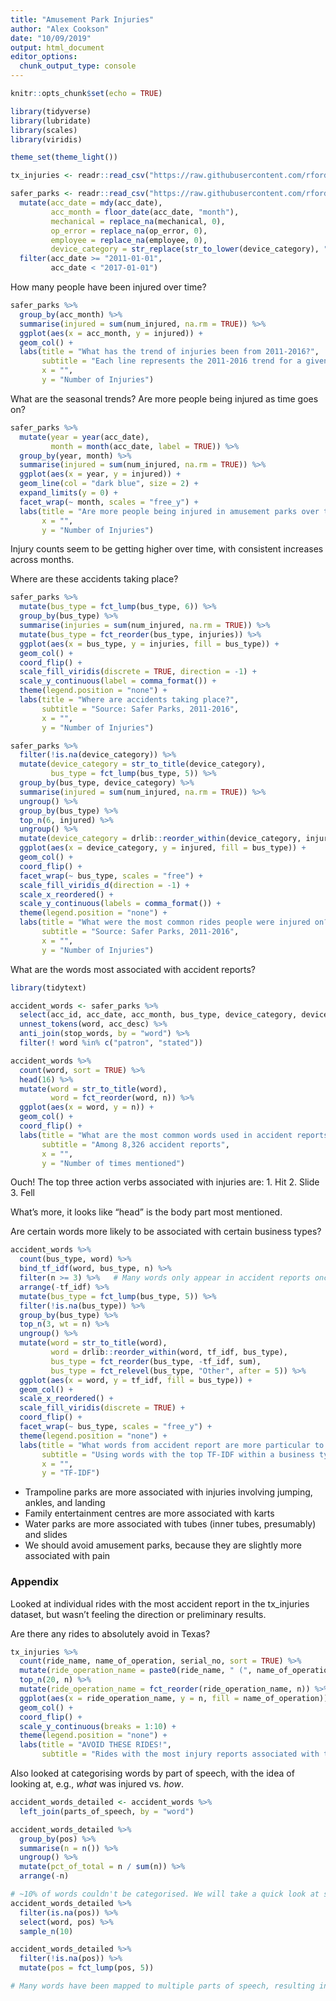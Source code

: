 ```yaml
---
title: "Amusement Park Injuries"
author: "Alex Cookson"
date: "10/09/2019"
output: html_document
editor_options: 
  chunk_output_type: console
---
```


```r
knitr::opts_chunk$set(echo = TRUE)
```

```r
library(tidyverse)
library(lubridate)
library(scales)
library(viridis)

theme_set(theme_light())

tx_injuries <- readr::read_csv("https://raw.githubusercontent.com/rfordatascience/tidytuesday/master/data/2019/2019-09-10/tx_injuries.csv")

safer_parks <- readr::read_csv("https://raw.githubusercontent.com/rfordatascience/tidytuesday/master/data/2019/2019-09-10/saferparks.csv") %>%
  mutate(acc_date = mdy(acc_date),
         acc_month = floor_date(acc_date, "month"),
         mechanical = replace_na(mechanical, 0),
         op_error = replace_na(op_error, 0),
         employee = replace_na(employee, 0),
         device_category = str_replace(str_to_lower(device_category), "unknown", NA_character_)) %>%
  filter(acc_date >= "2011-01-01",
         acc_date < "2017-01-01")
```

How many people have been injured over time?

```r
safer_parks %>%
  group_by(acc_month) %>%
  summarise(injured = sum(num_injured, na.rm = TRUE)) %>%
  ggplot(aes(x = acc_month, y = injured)) +
  geom_col() +
  labs(title = "What has the trend of injuries been from 2011-2016?",
       subtitle = "Each line represents the 2011-2016 trend for a given month",
       x = "",
       y = "Number of Injuries")
```

What are the seasonal trends? Are more people being injured as time goes on?

```r
safer_parks %>%
  mutate(year = year(acc_date),
         month = month(acc_date, label = TRUE)) %>%
  group_by(year, month) %>%
  summarise(injured = sum(num_injured, na.rm = TRUE)) %>%
  ggplot(aes(x = year, y = injured)) +
  geom_line(col = "dark blue", size = 2) +
  expand_limits(y = 0) +
  facet_wrap(~ month, scales = "free_y") +
  labs(title = "Are more people being injured in amusement parks over time?",
       x = "",
       y = "Number of Injuries")
```

Injury counts seem to be getting higher over time, with consistent increases across months.


Where are these accidents taking place?

```r
safer_parks %>%
  mutate(bus_type = fct_lump(bus_type, 6)) %>%
  group_by(bus_type) %>%
  summarise(injuries = sum(num_injured, na.rm = TRUE)) %>%
  mutate(bus_type = fct_reorder(bus_type, injuries)) %>%
  ggplot(aes(x = bus_type, y = injuries, fill = bus_type)) +
  geom_col() +
  coord_flip() +
  scale_fill_viridis(discrete = TRUE, direction = -1) +
  scale_y_continuous(label = comma_format()) +
  theme(legend.position = "none") +
  labs(title = "Where are accidents taking place?",
       subtitle = "Source: Safer Parks, 2011-2016",
       x = "",
       y = "Number of Injuries")
```

```r
safer_parks %>%
  filter(!is.na(device_category)) %>%
  mutate(device_category = str_to_title(device_category),
         bus_type = fct_lump(bus_type, 5)) %>%
  group_by(bus_type, device_category) %>%
  summarise(injured = sum(num_injured, na.rm = TRUE)) %>%
  ungroup() %>%
  group_by(bus_type) %>%
  top_n(6, injured) %>%
  ungroup() %>%
  mutate(device_category = drlib::reorder_within(device_category, injured, bus_type)) %>%
  ggplot(aes(x = device_category, y = injured, fill = bus_type)) +
  geom_col() +
  coord_flip() +
  facet_wrap(~ bus_type, scales = "free") +
  scale_fill_viridis_d(direction = -1) +
  scale_x_reordered() +
  scale_y_continuous(labels = comma_format()) +
  theme(legend.position = "none") +
  labs(title = "What were the most common rides people were injured on?",
       subtitle = "Source: Safer Parks, 2011-2016",
       x = "",
       y = "Number of Injuries")
```

What are the words most associated with accident reports?

```r
library(tidytext)

accident_words <- safer_parks %>%
  select(acc_id, acc_date, acc_month, bus_type, device_category, device_type, acc_desc) %>%
  unnest_tokens(word, acc_desc) %>%
  anti_join(stop_words, by = "word") %>%
  filter(! word %in% c("patron", "stated"))

accident_words %>%
  count(word, sort = TRUE) %>%
  head(16) %>%
  mutate(word = str_to_title(word),
         word = fct_reorder(word, n)) %>%
  ggplot(aes(x = word, y = n)) +
  geom_col() +
  coord_flip() +
  labs(title = "What are the most common words used in accident reports?",
       subtitle = "Among 8,326 accident reports",
       x = "",
       y = "Number of times mentioned")
```

Ouch! The top three action verbs associated with injuries are:
1. Hit
2. Slide
3. Fell

What's more, it looks like "head" is the body part most mentioned.

Are certain words more likely to be associated with certain business types?

```r
accident_words %>%
  count(bus_type, word) %>%
  bind_tf_idf(word, bus_type, n) %>%
  filter(n >= 3) %>%   # Many words only appear in accident reports once for a given device_category
  arrange(-tf_idf) %>%
  mutate(bus_type = fct_lump(bus_type, 5)) %>%
  filter(!is.na(bus_type)) %>%
  group_by(bus_type) %>%
  top_n(3, wt = n) %>%
  ungroup() %>%
  mutate(word = str_to_title(word),
         word = drlib::reorder_within(word, tf_idf, bus_type),
         bus_type = fct_reorder(bus_type, -tf_idf, sum),
         bus_type = fct_relevel(bus_type, "Other", after = 5)) %>%
  ggplot(aes(x = word, y = tf_idf, fill = bus_type)) +
  geom_col() +
  scale_x_reordered() +
  scale_fill_viridis(discrete = TRUE) +
  coord_flip() +
  facet_wrap(~ bus_type, scales = "free_y") +
  theme(legend.position = "none") +
  labs(title = "What words from accident report are more particular to a certain type of business?",
       subtitle = "Using words with the top TF-IDF within a business type",
       x = "",
       y = "TF-IDF")
```

* Trampoline parks are more associated with injuries involving jumping, ankles, and landing
* Family entertainment centres are more associated with karts
* Water parks are more associated with tubes (inner tubes, presumably) and slides
* We should avoid amusement parks, because they are slightly more associated with pain

### Appendix

Looked at individual rides with the most accident report in the tx_injuries dataset, but wasn't feeling the direction or preliminary results.

Are there any rides to absolutely avoid in Texas?

```r
tx_injuries %>%
  count(ride_name, name_of_operation, serial_no, sort = TRUE) %>%
  mutate(ride_operation_name = paste0(ride_name, " (", name_of_operation, ")")) %>%
  top_n(20, n) %>%
  mutate(ride_operation_name = fct_reorder(ride_operation_name, n)) %>%
  ggplot(aes(x = ride_operation_name, y = n, fill = name_of_operation)) +
  geom_col() +
  coord_flip() +
  scale_y_continuous(breaks = 1:10) +
  theme(legend.position = "none") +
  labs(title = "AVOID THESE RIDES!",
       subtitle = "Rides with the most injury reports associated with them")
```

Also looked at categorising words by part of speech, with the idea of looking at, e.g., *what* was injured vs. *how*.

```r
accident_words_detailed <- accident_words %>%
  left_join(parts_of_speech, by = "word")

accident_words_detailed %>%
  group_by(pos) %>%
  summarise(n = n()) %>%
  ungroup() %>%
  mutate(pct_of_total = n / sum(n)) %>%
  arrange(-n)

# ~10% of words couldn't be categorised. We will take a quick look at some examples.
accident_words_detailed %>%
  filter(is.na(pos)) %>%
  select(word, pos) %>%
  sample_n(10)

accident_words_detailed %>%
  filter(!is.na(pos)) %>%
  mutate(pos = fct_lump(pos, 5))

# Many words have been mapped to multiple parts of speech, resulting in duplication of words and uncertainty around what part of speech it actually represents in the description. This is getting into deeper NLP, which would get pretty involved, so we'll put it aside for now.
```
